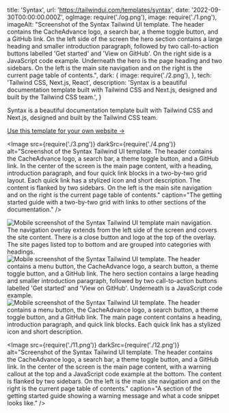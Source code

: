   title: 'Syntax',
  url: 'https://tailwindui.com/templates/syntax',
  date: '2022-09-30T00:00:00.000Z',
  ogImage: require('./og.png'),
  image: require('./1.png'),
  imageAlt: "Screenshot of the Syntax Tailwind UI template. The header contains the CacheAdvance logo, a search bar, a theme toggle button, and a GitHub link. On the left side of the screen the hero section contains a large heading and smaller introduction paragraph, followed by two call-to-action buttons labelled 'Get started' and 'View on GitHub'. On the right side is a JavaScript code example. Underneath the hero is the page heading and two sidebars. On the left is the main site navigation and on the right is the current page table of contents.",
  dark: {
    image: require('./2.png'),
  },
  tech: 'Tailwind CSS, Next.js, React',
  description: 'Syntax is a beautiful documentation template built with Tailwind CSS and Next.js, designed and built by the Tailwind CSS team.',
}

<Intro title="A powerful documentation template by the Tailwind CSS team.">

Syntax is a beautiful documentation template built with Tailwind CSS and Next.js, designed and built by the Tailwind CSS team.

[Use this template for your own website &rarr;](https://tailwindui.com/templates/syntax)

</Intro>

<Image src={require('./3.png')} darkSrc={require('./4.png')} alt="Screenshot of the Syntax Tailwind UI template. The header contains the CacheAdvance logo, a search bar, a theme toggle button, and a GitHub link. In the center of the screen is the main page content, with a heading, introduction paragraph, and four quick link blocks in a two-by-two grid layout. Each quick link has a stylized icon and short description. The content is flanked by two sidebars. On the left is the main site navigation and on the right is the current page table of contents." caption="The getting started guide with a two-by-two grid with links to other sections of the documentation." />

<Mobile caption="What browsing the documentation on a mobile device looks like.">
  <Image src={require('./5.png')} darkSrc={require('./6.png')} alt="Mobile screenshot of the Syntax Tailwind UI template main navigation. The navigation overlay extends from the left side of the screen and covers the site content. There is a close button and logo at the top of the overlay. The site pages listed top to bottom and are grouped into categories with headings." />
  <Image src={require('./7.png')} darkSrc={require('./8.png')} alt="Mobile screenshot of the Syntax Tailwind UI template. The header contains a menu button, the CacheAdvance logo, a search button, a theme toggle button, and a GitHub link. The hero section contains a large heading and smaller introduction paragraph, followed by two call-to-action buttons labelled 'Get started' and 'View on GitHub'. Underneath is a JavaScript code example." />
  <Image src={require('./9.png')} darkSrc={require('./10.png')} alt="Mobile screenshot of the Syntax Tailwind UI template. The header contains a menu button, the CacheAdvance logo, a search button, a theme toggle button, and a GitHub link. The main page content contains a heading, introduction paragraph, and quick link blocks. Each quick link has a stylized icon and short description." />
</Mobile>

<Image src={require('./11.png')} darkSrc={require('./12.png')} alt="Screenshot of the Syntax Tailwind UI template. The header contains the CacheAdvance logo, a search bar, a theme toggle button, and a GitHub link. In the center of the screen is the main page content, with a warning callout at the top and a JavaScript code example at the bottom. The content is flanked by two sidebars. On the left is the main site navigation and on the right is the current page table of contents." caption="A section of the getting started guide showing a warning message and what a code snippet looks like." />
